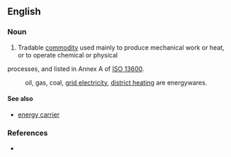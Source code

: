 ==English==

===Noun===
{{en-noun}}

# Tradable [[commodity]] used mainly to produce mechanical work or heat, or to operate chemical or physical
processes, and listed in Annex A of [[w:ISO 13600|ISO 13600]].
: oil, gas, coal, [[grid electricity]], [[district heating]] are energywares.

====See also====
* [[energy carrier]]

===References===
*